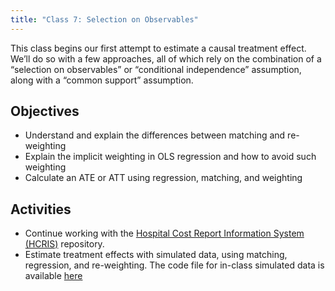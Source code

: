 ```yaml
---
title: "Class 7: Selection on Observables"
---
```


This class begins our first attempt to estimate a causal treatment effect. We'll do so with a few approaches, all of which rely on the combination of a "selection on observables" or "conditional independence" assumption, along with a "common support" assumption.

## Objectives
- Understand and explain the differences between matching and re-weighting
- Explain the implicit weighting in OLS regression and how to avoid such weighting
- Calculate an ATE or ATT using regression, matching, and weighting

## Activities 
- Continue working with the [Hospital Cost Report Information System (HCRIS)](https://github.com/imccart/hcris-class) repository.
- Estimate treatment effects with simulated data, using matching, regression, and re-weighting. The code file for in-class simulated data is available [here](https://imccart.github.io/econ470-content/01-hospital-pricing/in-class-code.R)
